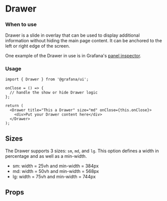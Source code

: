
<Meta title="MDX|Drawer" component={Drawer} />

# Drawer

### When to use

Drawer is a slide in overlay that can be used to display additional information without hiding the main page content. It can be anchored to the left or right edge of the screen.

One example of the Drawer in use is in Grafana's [panel inspector](https://grafana.com/docs/grafana/latest/panels/inspect-panel/).

### Usage

```tsx
import { Drawer } from '@grafana/ui';

onClose = () => {
  // handle the show or hide Drawer logic
};

return (
  <Drawer title="This a Drawer" size="md" onClose={this.onClose}>
    <div>Put your Drawer content here</div>
  </Drawer>
);
```

## Sizes

The Drawer supports 3 sizes: `sm`, `md`, and `lg`. This option defines a width in percentage and as well as a min-width.

- sm: width = 25vh and min-width = 384px
- md: width = 50vh and min-width = 568px
- lg: width = 75vh and min-width = 744px

## Props

<ArgTypes of={Drawer} />
